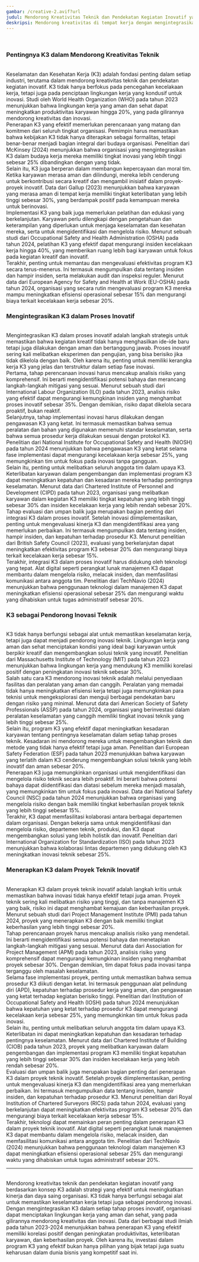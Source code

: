 ```yaml
---
gambar: /creative-2.avif?url
judul: Mendorong Kreativitas Teknik dan Pendekatan Kegiatan Inovatif yang Berdasarkan Konsep K3
deskripsi: Mendorong kreativitas di tempat kerja dengan mengintegrasikan prinsip Kesehatan, Keselamatan, dan Keamanan (K3). Pendekatan ini memastikan lingkungan kerja yang aman sambil tetap memfasilitasi ide-ide inovatif.
---
```


<br className="inline lg:hidden" />
<h3 className="text-2xl font-bold">Pentingnya K3 dalam Mendorong Kreativitas Teknik</h3>
<br />
Keselamatan dan Kesehatan Kerja (K3) adalah fondasi penting dalam setiap
industri, terutama dalam mendorong kreativitas teknik dan pendekatan kegiatan
inovatif. K3 tidak hanya berfokus pada pencegahan kecelakaan kerja, tetapi juga
pada penciptaan lingkungan kerja yang kondusif untuk inovasi. Studi oleh World
Health Organization (WHO) pada tahun 2023 menunjukkan bahwa lingkungan kerja
yang aman dan sehat dapat meningkatkan produktivitas karyawan hingga 20%, yang
pada gilirannya mendorong kreativitas dan inovasi.
<br />
Penerapan K3 yang efektif memerlukan perencanaan yang matang dan komitmen dari
seluruh tingkat organisasi. Pemimpin harus memastikan bahwa kebijakan K3 tidak
hanya diterapkan sebagai formalitas, tetapi benar-benar menjadi bagian integral
dari budaya organisasi. Penelitian dari McKinsey (2024) menunjukkan bahwa
organisasi yang mengintegrasikan K3 dalam budaya kerja mereka memiliki tingkat
inovasi yang lebih tinggi sebesar 25% dibandingkan dengan yang tidak.
<br />
Selain itu, K3 juga berperan dalam membangun kepercayaan dan moral tim. Ketika
karyawan merasa aman dan dilindungi, mereka lebih cenderung untuk berkontribusi
secara kreatif dan mengambil inisiatif dalam proyek-proyek inovatif. Data dari
Gallup (2023) menunjukkan bahwa karyawan yang merasa aman di tempat kerja
memiliki tingkat keterlibatan yang lebih tinggi sebesar 30%, yang berdampak
positif pada kemampuan mereka untuk berinovasi.
<br />
Implementasi K3 yang baik juga memerlukan pelatihan dan edukasi yang
berkelanjutan. Karyawan perlu dilengkapi dengan pengetahuan dan keterampilan
yang diperlukan untuk menjaga keselamatan dan kesehatan mereka, serta untuk
mengidentifikasi dan mengelola risiko. Menurut sebuah studi dari Occupational
Safety and Health Administration (OSHA) pada tahun 2024, pelatihan K3 yang
efektif dapat mengurangi insiden kecelakaan kerja hingga 40%, yang memberikan
ruang lebih bagi karyawan untuk fokus pada kegiatan kreatif dan inovatif.
<br />
Terakhir, penting untuk memantau dan mengevaluasi efektivitas program K3 secara
terus-menerus. Ini termasuk mengumpulkan data tentang insiden dan hampir
insiden, serta melakukan audit dan inspeksi reguler. Menurut data dari European
Agency for Safety and Health at Work (EU-OSHA) pada tahun 2024, organisasi yang
secara rutin mengevaluasi program K3 mereka mampu meningkatkan efisiensi
operasional sebesar 15% dan mengurangi biaya terkait kecelakaan kerja sebesar
20%.
<br />

<h3 className="text-2xl font-bold">Mengintegrasikan K3 dalam Proses Inovatif</h3>
<br />
Mengintegrasikan K3 dalam proses inovatif adalah langkah strategis untuk
memastikan bahwa kegiatan kreatif tidak hanya menghasilkan ide-ide baru tetapi
juga dilakukan dengan aman dan bertanggung jawab. Proses inovatif sering kali
melibatkan eksperimen dan pengujian, yang bisa berisiko jika tidak dikelola
dengan baik. Oleh karena itu, penting untuk memiliki kerangka kerja K3 yang
jelas dan terstruktur dalam setiap fase inovasi.
<br />
Pertama, tahap perencanaan inovasi harus mencakup analisis risiko yang
komprehensif. Ini berarti mengidentifikasi potensi bahaya dan merancang
langkah-langkah mitigasi yang sesuai. Menurut sebuah studi dari International
Labour Organization (ILO) pada tahun 2023, analisis risiko yang efektif dapat
mengurangi kemungkinan insiden yang menghambat proses inovatif sebesar 35%.
Dengan demikian, risiko dapat dikelola secara proaktif, bukan reaktif.
<br />
Selanjutnya, tahap implementasi inovasi harus dilakukan dengan pengawasan K3
yang ketat. Ini termasuk memastikan bahwa semua peralatan dan bahan yang
digunakan memenuhi standar keselamatan, serta bahwa semua prosedur kerja
dilakukan sesuai dengan protokol K3. Penelitian dari National Institute for
Occupational Safety and Health (NIOSH) pada tahun 2024 menunjukkan bahwa
pengawasan K3 yang ketat selama fase implementasi dapat mengurangi kecelakaan
kerja sebesar 25%, yang memungkinkan tim untuk fokus pada inovasi tanpa
gangguan.
<br />
Selain itu, penting untuk melibatkan seluruh anggota tim dalam upaya K3.
Keterlibatan karyawan dalam pengembangan dan implementasi program K3 dapat
meningkatkan kepatuhan dan kesadaran mereka terhadap pentingnya keselamatan.
Menurut data dari Chartered Institute of Personnel and Development (CIPD) pada
tahun 2023, organisasi yang melibatkan karyawan dalam kegiatan K3 memiliki
tingkat kepatuhan yang lebih tinggi sebesar 30% dan insiden kecelakaan kerja
yang lebih rendah sebesar 20%.
<br />
Tahap evaluasi dan umpan balik juga merupakan bagian penting dari integrasi K3
dalam proses inovatif. Setelah inovasi diimplementasikan, penting untuk
mengevaluasi kinerja K3 dan mengidentifikasi area yang memerlukan perbaikan. Ini
termasuk mengumpulkan data tentang insiden, hampir insiden, dan kepatuhan
terhadap prosedur K3. Menurut penelitian dari British Safety Council (2023),
evaluasi yang berkelanjutan dapat meningkatkan efektivitas program K3 sebesar
20% dan mengurangi biaya terkait kecelakaan kerja sebesar 15%.
<br />
Terakhir, integrasi K3 dalam proses inovatif harus didukung oleh teknologi yang
tepat. Alat digital seperti perangkat lunak manajemen K3 dapat membantu dalam
mengelola risiko, melacak insiden, dan memfasilitasi komunikasi antara anggota
tim. Penelitian dari TechNavio (2024) menunjukkan bahwa penggunaan teknologi
dalam manajemen K3 dapat meningkatkan efisiensi operasional sebesar 25% dan
mengurangi waktu yang dihabiskan untuk tugas administratif sebesar 20%.
<br />

<h3 className="text-2xl font-bold">K3 sebagai Pendorong Inovasi Teknik</h3>
<br />
K3 tidak hanya berfungsi sebagai alat untuk memastikan keselamatan kerja, tetapi
juga dapat menjadi pendorong inovasi teknik. Lingkungan kerja yang aman dan
sehat menciptakan kondisi yang ideal bagi karyawan untuk berpikir kreatif dan
mengembangkan solusi teknik yang inovatif. Penelitian dari Massachusetts
Institute of Technology (MIT) pada tahun 2023 menunjukkan bahwa lingkungan kerja
yang mendukung K3 memiliki korelasi positif dengan peningkatan inovasi teknik
sebesar 30%.
<br />
Salah satu cara K3 mendorong inovasi teknik adalah melalui penyediaan fasilitas
dan peralatan yang aman dan canggih. Peralatan yang memadai tidak hanya
meningkatkan efisiensi kerja tetapi juga memungkinkan para teknisi untuk
mengeksplorasi dan menguji berbagai pendekatan baru dengan risiko yang minimal.
Menurut data dari American Society of Safety Professionals (ASSP) pada tahun
2024, organisasi yang berinvestasi dalam peralatan keselamatan yang canggih
memiliki tingkat inovasi teknik yang lebih tinggi sebesar 25%.
<br />
Selain itu, program K3 yang efektif dapat meningkatkan kesadaran karyawan
tentang pentingnya keselamatan dalam setiap tahap proses teknik. Kesadaran ini
mendorong mereka untuk mengembangkan teknik dan metode yang tidak hanya efektif
tetapi juga aman. Penelitian dari European Safety Federation (ESF) pada tahun
2023 menunjukkan bahwa karyawan yang terlatih dalam K3 cenderung mengembangkan
solusi teknik yang lebih inovatif dan aman sebesar 20%.
<br />
Penerapan K3 juga memungkinkan organisasi untuk mengidentifikasi dan mengelola
risiko teknik secara lebih proaktif. Ini berarti bahwa potensi bahaya dapat
diidentifikasi dan diatasi sebelum mereka menjadi masalah, yang memungkinkan tim
untuk fokus pada inovasi. Data dari National Safety Council (NSC) pada tahun
2024 menunjukkan bahwa organisasi yang mengelola risiko dengan baik memiliki
tingkat keberhasilan proyek teknik yang lebih tinggi sebesar 15%.
<br />
Terakhir, K3 dapat memfasilitasi kolaborasi antara berbagai departemen dalam
organisasi. Dengan bekerja sama untuk mengidentifikasi dan mengelola risiko,
departemen teknik, produksi, dan K3 dapat mengembangkan solusi yang lebih
holistik dan inovatif. Penelitian dari International Organization for
Standardization (ISO) pada tahun 2023 menunjukkan bahwa kolaborasi lintas
departemen yang didukung oleh K3 meningkatkan inovasi teknik sebesar 25%.
<br />

<h3 className="text-2xl font-bold">Menerapkan K3 dalam Proyek Teknik Inovatif</h3>
<br />
Menerapkan K3 dalam proyek teknik inovatif adalah langkah kritis untuk
memastikan bahwa inovasi tidak hanya efektif tetapi juga aman. Proyek teknik
sering kali melibatkan risiko yang tinggi, dan tanpa manajemen K3 yang baik,
risiko ini dapat menghambat kemajuan dan keberhasilan proyek. Menurut sebuah
studi dari Project Management Institute (PMI) pada tahun 2024, proyek yang
menerapkan K3 dengan baik memiliki tingkat keberhasilan yang lebih tinggi
sebesar 20%.
<br />
Tahap perencanaan proyek harus mencakup analisis risiko yang mendetail. Ini
berarti mengidentifikasi semua potensi bahaya dan menetapkan langkah-langkah
mitigasi yang sesuai. Menurut data dari Association for Project Management (APM)
pada tahun 2023, analisis risiko yang komprehensif dapat mengurangi kemungkinan
insiden yang menghambat proyek sebesar 30%. Dengan demikian, tim dapat fokus
pada inovasi tanpa terganggu oleh masalah keselamatan.
<br />
Selama fase implementasi proyek, penting untuk memastikan bahwa semua prosedur
K3 diikuti dengan ketat. Ini termasuk penggunaan alat pelindung diri (APD),
kepatuhan terhadap prosedur kerja yang aman, dan pengawasan yang ketat terhadap
kegiatan berisiko tinggi. Penelitian dari Institution of Occupational Safety and
Health (IOSH) pada tahun 2024 menunjukkan bahwa kepatuhan yang ketat terhadap
prosedur K3 dapat mengurangi kecelakaan kerja sebesar 25%, yang memungkinkan tim
untuk fokus pada inovasi.
<br />
Selain itu, penting untuk melibatkan seluruh anggota tim dalam upaya K3.
Keterlibatan ini dapat meningkatkan kepatuhan dan kesadaran terhadap pentingnya
keselamatan. Menurut data dari Chartered Institute of Building (CIOB) pada tahun
2023, proyek yang melibatkan karyawan dalam pengembangan dan implementasi
program K3 memiliki tingkat kepatuhan yang lebih tinggi sebesar 30% dan insiden
kecelakaan kerja yang lebih rendah sebesar 20%.
<br />
Evaluasi dan umpan balik juga merupakan bagian penting dari penerapan K3 dalam
proyek teknik inovatif. Setelah proyek diimplementasikan, penting untuk
mengevaluasi kinerja K3 dan mengidentifikasi area yang memerlukan perbaikan. Ini
termasuk mengumpulkan data tentang insiden, hampir insiden, dan kepatuhan
terhadap prosedur K3. Menurut penelitian dari Royal Institution of Chartered
Surveyors (RICS) pada tahun 2024, evaluasi yang berkelanjutan dapat meningkatkan
efektivitas program K3 sebesar 20% dan mengurangi biaya terkait kecelakaan kerja
sebesar 15%.
<br />
Terakhir, teknologi dapat memainkan peran penting dalam penerapan K3 dalam
proyek teknik inovatif. Alat digital seperti perangkat lunak manajemen K3 dapat
membantu dalam mengelola risiko, melacak insiden, dan memfasilitasi komunikasi
antara anggota tim. Penelitian dari TechNavio (2024) menunjukkan bahwa
penggunaan teknologi dalam manajemen K3 dapat meningkatkan efisiensi operasional
sebesar 25% dan mengurangi waktu yang dihabiskan untuk tugas administratif
sebesar 20%.
<br />

<hr className="h-0.5 w-full rounded-full" />
<br />
Mendorong kreativitas teknik dan pendekatan kegiatan inovatif yang berdasarkan
konsep K3 adalah strategi yang efektif untuk meningkatkan kinerja dan daya saing
organisasi. K3 tidak hanya berfungsi sebagai alat untuk memastikan keselamatan
kerja tetapi juga sebagai pendorong inovasi. Dengan mengintegrasikan K3 dalam
setiap tahap proses inovatif, organisasi dapat menciptakan lingkungan kerja yang
aman dan sehat, yang pada gilirannya mendorong kreativitas dan inovasi. Data
dari berbagai studi ilmiah pada tahun 2023-2024 menunjukkan bahwa penerapan K3
yang efektif memiliki korelasi positif dengan peningkatan produktivitas,
keterlibatan karyawan, dan keberhasilan proyek. Oleh karena itu, investasi dalam
program K3 yang efektif bukan hanya pilihan yang bijak tetapi juga suatu
keharusan dalam dunia bisnis yang kompetitif saat ini.